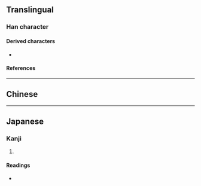 {{also|健}}
{{character info/new}}
==Translingual==

===Han character===
{{Han char|rn=60|rad=彳|as=08|sn=11|four=|canj=HONKQ|ids=⿰彳建}}

====Derived characters====
* {{l|mul|[[𩻥]]}}

====References====
{{Han ref|kx=0370.051|hdz=20831.120|uh=5FA4}}

----

==Chinese==
{{zh-see|健}}

----

==Japanese==

===Kanji===
{{ja-kanji|grade=|rs=彳08}}

# {{defn|lang=ja|sort=彳08}}

====Readings====
* {{ja-readings|on=|kun=たけし, けん}}